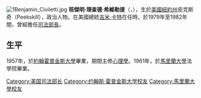 {{Multiple issues|
{{unreferenced|time=2019-01-14T14:38:04+00:00}}
{{Expand language|1=en|time=2021-04-29T08:48:16+00:00}}
}}
[[File:1Benjamin_Civiletti.jpg|thumb]]
'''班傑明·理查德·希維勒提'''（{{lang-en|Benjamin Richard Civiletti}}，{{bd|1935年|7月17日|||catIdx=Civiletti, Benjamin}}），生於[[美國|美國]][[紐約州|紐約州]]皮克斯奇（Peekskill），政治人物。在美國總統[[吉米·卡特|吉米·卡特]]在任時，於1979年至1982年間，曾經擔任[[美國司法部長|司法部長]]。
==生平==
1957年，於[[約翰霍普金斯大學|約翰霍普金斯大學]]畢業，期間主修[[心理學|心理學]]。1961年，於[[馬里蘭大學|馬里蘭大學]]法學院畢業。
{{Authority control}}
{{DEFAULTSORT:Civiletti,Benjamin}}
[[Category:美国司法部长|Category:美国司法部长]]
[[Category:约翰斯·霍普金斯大学校友|Category:约翰斯·霍普金斯大学校友]]
[[Category:馬里蘭大學校友|Category:馬里蘭大學校友]]